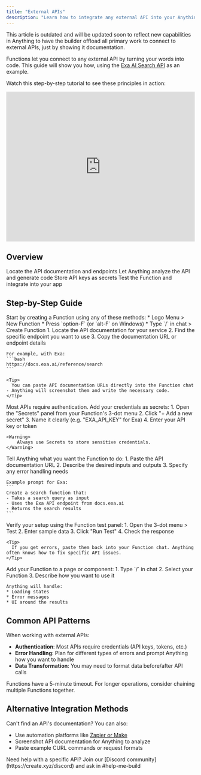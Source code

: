 ```yaml
---
title: "External APIs"
description: "Learn how to integrate any external API into your Anything applications using Functions"
---
```


<warn>
This article is outdated and will be updated soon to reflect new capabilities in Anything to have the builder offload all primary work to connect to external APIs, just by showing it documentation.
</warn>

Functions let you connect to any external API by turning your words into code. This guide will show you how, using the [Exa AI Search API](https://exa.ai/) as an example.

Watch this step-by-step tutorial to see these principles in action:

<iframe
  width="100%"
  height="400"
  src="https://www.youtube.com/embed/Le_b7AORg-A"
  title="Connect External APIs to Anything Tutorial"
  frameborder="0"
  allow="accelerometer; autoplay; clipboard-write; encrypted-media; gyroscope; picture-in-picture"
  allowfullscreen
></iframe>

## Overview

<CardGroup cols={2}>
  <Card title="Find API Documentation" icon="book">
    Locate the API documentation and endpoints
  </Card>
  <Card title="Create Function" icon="code">
    Let Anything analyze the API and generate code
  </Card>
  <Card title="Add Credentials" icon="key">
    Store API keys as secrets
  </Card>
  <Card title="Test & Build" icon="browser">
    Test the Function and integrate into your app
  </Card>
</CardGroup>

## Step-by-Step Guide

<Steps>
  <Step title="Create a New Function">
    Start by creating a Function using any of these methods:
    * Logo Menu > New Function
    * Press `option-F` (or `alt-F` on Windows)
    * Type `/` in chat > Create Function
  </Step>

  <Step title="Find API Documentation">
    1. Locate the API documentation for your service
    2. Find the specific endpoint you want to use
    3. Copy the documentation URL or endpoint details
    
    For example, with Exa:
    ```bash
    https://docs.exa.ai/reference/search
    ```

    <Tip>
      You can paste API documentation URLs directly into the Function chat - Anything will screenshot them and write the necessary code.
    </Tip>
  </Step>

  <Step title="Add API Credentials">
    Most APIs require authentication. Add your credentials as secrets:
    1. Open the "Secrets" panel from your Function's 3-dot menu
    2. Click "+ Add a new secret"
    3. Name it clearly (e.g. "EXA_API_KEY" for Exa)
    4. Enter your API key or token
    
    <Warning>
        Always use Secrets to store sensitive credentials.
    </Warning>
  </Step>

  <Step title="Configure the Function">
    Tell Anything what you want the Function to do:
    1. Paste the API documentation URL
    2. Describe the desired inputs and outputs
    3. Specify any error handling needs

    Example prompt for Exa:
    ```
    Create a search function that:
    - Takes a search query as input
    - Uses the Exa API endpoint from docs.exa.ai
    - Returns the search results
    ```
  </Step>

  <Step title="Test the Integration">
    Verify your setup using the Function test panel:
    1. Open the 3-dot menu > Test
    2. Enter sample data
    3. Click "Run Test"
    4. Check the response
    
    <Tip>
      If you get errors, paste them back into your Function chat. Anything often knows how to fix specific API issues.
    </Tip>
  </Step>

  <Step title="Build the Frontend">
    Add your Function to a page or component:
    1. Type `/` in chat
    2. Select your Function
    3. Describe how you want to use it
    
    Anything will handle:
    * Loading states
    * Error messages
    * UI around the results
  </Step>
</Steps>

## Common API Patterns

When working with external APIs:

* **Authentication**: Most APIs require credentials (API keys, tokens, etc.)
* **Error Handling**: Plan for different types of errors and prompt Anything how you want to handle
* **Data Transformation**: You may need to format data before/after API calls

<Note>
Functions have a 5-minute timeout. For longer operations, consider chaining multiple Functions together.
</Note>

## Alternative Integration Methods

Can't find an API's documentation? You can also:

* Use automation platforms like [Zapier or Make](/quick-tips/zapier-make-n8n)
* Screenshot API documentation for Anything to analyze
* Paste example CURL commands or request formats

<Tip>
Need help with a specific API? Join our [Discord community](https://create.xyz/discord) and ask in #help-me-build
</Tip>